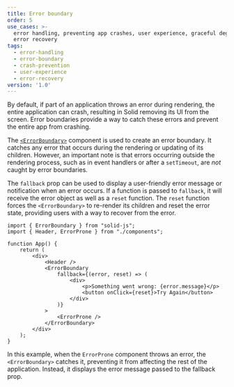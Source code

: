 ```yaml
---
title: Error boundary
order: 5
use_cases: >-
  error handling, preventing app crashes, user experience, graceful degradation,
  error recovery
tags:
  - error-handling
  - error-boundary
  - crash-prevention
  - user-experience
  - error-recovery
version: '1.0'
---
```


By default, if part of an application throws an error during rendering, the entire application can crash, resulting in Solid removing its UI from the screen.
Error boundaries provide a way to catch these errors and prevent the entire app from crashing.

The [`<ErrorBoundary>`](/reference/components/error-boundary) component is used to create an error boundary.
It catches any error that occurs during the rendering or updating of its children.
However, an important note is that errors occurring outside the rendering process, such as in event handlers or after a `setTimeout`, are _not_ caught by error boundaries.

The `fallback` prop can be used to display a user-friendly error message or notification when an error occurs.
If a function is passed to `fallback`, it will receive the error object as well as a `reset` function.
The `reset` function forces the `<ErrorBoundary>` to re-render its children and reset the error state, providing users with a way to recover from the error.

```tsx
import { ErrorBoundary } from "solid-js";
import { Header, ErrorProne } from "./components";

function App() {
	return (
		<div>
			<Header />
			<ErrorBoundary
				fallback={(error, reset) => (
					<div>
						<p>Something went wrong: {error.message}</p>
						<button onClick={reset}>Try Again</button>
					</div>
				)}
			>
				<ErrorProne />
			</ErrorBoundary>
		</div>
	);
}
```

In this example, when the `ErrorProne` component throws an error, the `<ErrorBoundary>` catches it, preventing it from affecting the rest of the application.
Instead, it displays the error message passed to the fallback prop.
